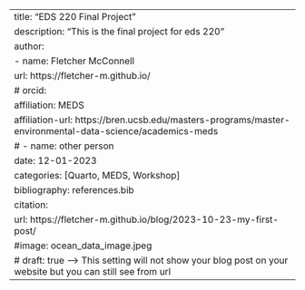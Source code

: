 ---
title: "EDS 220 Final Project"
description: "This is the final project for eds 220"
author:
  - name: Fletcher McConnell
    url: https://fletcher-m.github.io/
   # orcid:
    affiliation: MEDS
    affiliation-url: https://bren.ucsb.edu/masters-programs/master-environmental-data-science/academics-meds
 # - name: other person
date: 12-01-2023
categories: [Quarto, MEDS, Workshop]
bibliography: references.bib
citation:
  url: https://fletcher-m.github.io/blog/2023-10-23-my-first-post/
#image: ocean_data_image.jpeg
# draft: true --> This setting will not show your blog post on your website but you can still see from url
---